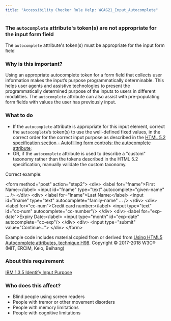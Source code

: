 ```yaml
---
title: "Accessibility Checker Rule Help: WCAG21_Input_Autocomplete"
---
```


<div className="toolHelp">
<Row>
<Column colLg={16} colMd={8} colSm={4} className="toolHead">

### The `autocomplete` attribute's token(s) are not appropriate for the input form field

<div id="locLevel"></div>

The `autocomplete` attribute's token(s) must be appropriate for the input form field

</Column>
</Row>
<Row>
<Column colLg={11} colMd={5} colSm={4} className="toolMain">

### Why is this important?

Using an appropriate autocomplete token for a form field that collects user information makes the input’s purpose programmatically determinable. This helps user agents and assistive technologies to present the programmatically determined purpose of the inputs to users in different modalities. The `autocomplete` attribute can also assist with pre-populating form fields with values the user has previously input.

<div id="locSnippet"></div>

### What to do

 * If the `autocomplete` attribute is appropriate for this input element, correct the `autocomplete`’s token(s) to use the well-defined fixed values, in the correct order for the correct input purpose as described in the [HTML 5.2 specification section - Autofilling form controls: the autocomplete attribute](https://www.w3.org/TR/html52/sec-forms.html#autofilling-form-controls-the-autocomplete-attribute);
 * OR, if the `autocomplete` attribute is used to describe a "custom" taxonomy rather than the tokens described in the HTML 5.2 specification, manually validate the custom taxonomy.

Correct example:

<CodeSnippet type="multi" light={true}>&lt;form method="post" action="step2"&gt;
 &lt;div&gt;
   &lt;label for="fname"&gt;First Name:&lt;/label&gt;
  &lt;input id="fname" type="text" autocomplete="given-name" ... /&gt;
 &lt;/div&gt;
 &lt;div&gt;
    &lt;label for="lname"&gt;Last Name:&lt;/label&gt;
  &lt;input id="lname" type="text" autocomplete="family-name" ... /&gt;
 &lt;/div&gt;
 &lt;div&gt;
    &lt;label for="cc-num"&gt;Credit card number:&lt;/label&gt;
    &lt;input type="text" id="cc-num" autocomplete="cc-number"/&gt;
 &lt;/div&gt;
 &lt;div&gt;
    &lt;label for="exp-date"&gt;Expiry Date:&lt;/label&gt;
    &lt;input type="month" id="exp-date" autocomplete="cc-exp"/&gt;
 &lt;/div&gt;
 &lt;div&gt;
    &lt;input type="submit" value="Continue..."&gt;
 &lt;/div&gt;
&lt;/form&gt;</CodeSnippet>

Example code includes material copied from or derived from [Using HTML5 Autocomplete attributes, technique H98](https://www.w3.org/WAI/WCAG21/Techniques/html/H98). Copyright © 2017-2018 W3C® (MIT, ERCIM, Keio, Beihang)

</Column>
<Column colLg={5} colMd={3} colSm={4} className="toolLeft">

### About this requirement

[IBM 1.3.5 Identify Input Purpose](https://www.ibm.com/able/guidelines/ci162/identify_input_purpose_71.html)

### Who does this affect?

 * Blind people using screen readers
 * People with tremor or other movement disorders
 * People with memory limitations
 * People with cognitive limitations

</Column>
</Row>
</div>

